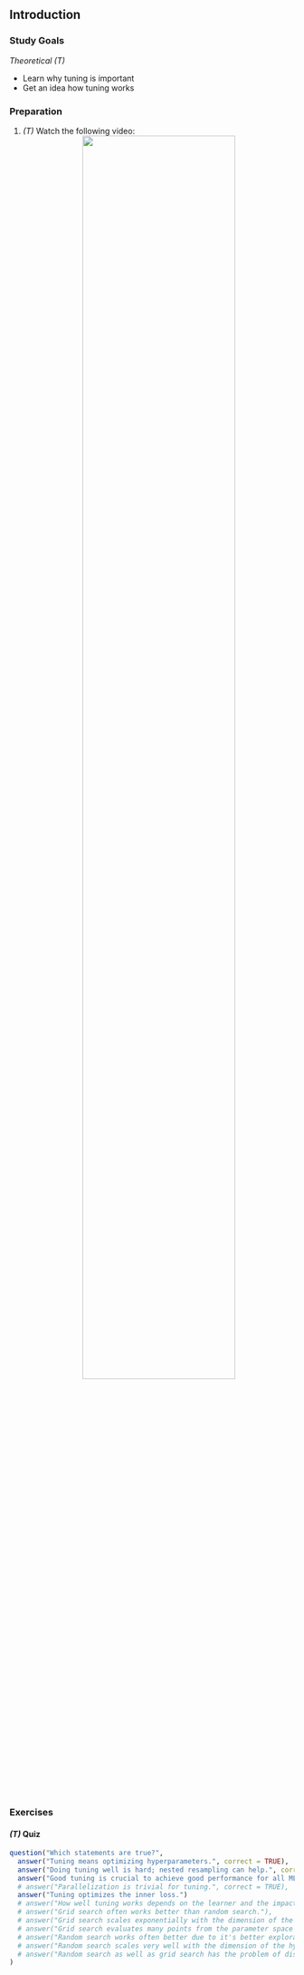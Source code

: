 ## Introduction

### Study Goals

*Theoretical (T)*

- Learn why tuning is important
- Get an idea how tuning works



### Preparation

1.  *(T)* Watch the following video:
    <center>
    ![](){width="75%"}
    </center>


### Exercises

#### *(T)* Quiz

```r
question("Which statements are true?",
  answer("Tuning means optimizing hyperparameters.", correct = TRUE),
  answer("Doing tuning well is hard; nested resampling can help.", correct = TRUE),
  answer("Good tuning is crucial to achieve good performance for all ML algorithms."),
  # answer("Parallelization is trivial for tuning.", correct = TRUE),
  answer("Tuning optimizes the inner loss.")
  # answer("How well tuning works depends on the learner and the impact of the hyperparameters on that learner.", correct = TRUE),
  # answer("Grid search often works better than random search."),
  # answer("Grid search scales exponentially with the dimension of the parameter space.", correct = TRUE),
  # answer("Grid search evaluates many points from the parameter space that aren't of interest.", correct = TRUE),
  # answer("Random search works often better due to it's better exploration of the hyperparameter space.", correct = TRUE),
  # answer("Random search scales very well with the dimension of the hyperparameter space."),
  # answer("Random search as well as grid search has the problem of discretization.")
)
```

